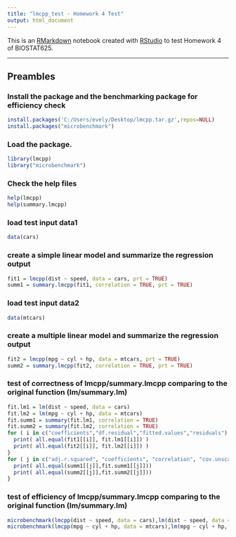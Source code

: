 ```yaml
---
title: "lmcpp_test - Homework 4 Test"
output: html_document
---
```


This is an [RMarkdown](https://rmarkdown.rstudio.com/) notebook created with [RStudio](https://rstudio.com) to test Homework 4 of BIOSTAT625.

---

## Preambles

### Install the package and the benchmarking package for efficiency check
```r
install.packages('C:/Users/evely/Desktop/lmcpp.tar.gz',repos=NULL)
install.packages("microbenchmark")
```

### Load the package.
```r
library(lmcpp)
library("microbenchmark")
```

### Check the help files
```r
help(lmcpp)
help(summary.lmcpp)
```

### load test input data1
```r
data(cars)
```

### create a simple linear model and summarize the regression output
```r
fit1 = lmcpp(dist ~ speed, data = cars, prt = TRUE)
summ1 = summary.lmcpp(fit1, correlation = TRUE, prt = TRUE)
```

### load test input data2
```r
data(mtcars)
```

### create a multiple linear model and summarize the regression output
```r
fit2 = lmcpp(mpg ~ cyl + hp, data = mtcars, prt = TRUE)
summ2 = summary.lmcpp(fit2, correlation = TRUE, prt = TRUE)
```

### test of correctness of lmcpp/summary.lmcpp comparing to the original function (lm/summary.lm)
```r
fit.lm1 = lm(dist ~ speed, data = cars)
fit.lm2 = lm(mpg ~ cyl + hp, data = mtcars)
fit.summ1 = summary(fit.lm1, correlation = TRUE)
fit.summ2 = summary(fit.lm2, correlation = TRUE) 
for ( i in c("coefficients","df.residual","fitted.values","residuals") ) {
  print( all.equal(fit1[[i]], fit.lm1[[i]]) )
  print( all.equal(fit2[[i]], fit.lm2[[i]]) )
}
for ( j in c("adj.r.squared", "coefficients", "correlation", "cov.unscaled", "fstatistic", "r.squared", "residuals", "sigma") ) {
  print( all.equal(summ1[[j]],fit.summ1[[j]]))
  print( all.equal(summ2[[j]],fit.summ2[[j]]))
}
```

### test of efficiency of lmcpp/summary.lmcpp comparing to the original function (lm/summary.lm)
```r
microbenchmark(lmcpp(dist ~ speed, data = cars),lm(dist ~ speed, data = cars))
microbenchmark(lmcpp(mpg ~ cyl + hp, data = mtcars),lm(mpg ~ cyl + hp, data = mtcars))
```

